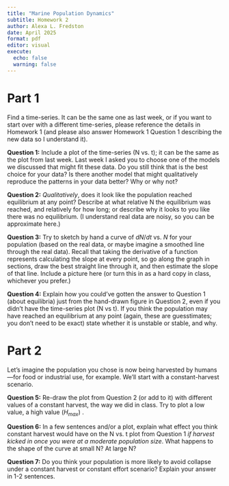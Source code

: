 ```yaml
---
title: "Marine Population Dynamics"
subtitle: Homework 2 
author: Alexa L. Fredston
date: April 2025
format: pdf
editor: visual
execute:
  echo: false
  warning: false
---
```


# Part 1

Find a time-series. It can be the same one as last week, or if you want to start over with a different time-series, please reference the details in Homework 1 (and please also answer Homework 1 Question 1 describing the new data so I understand it). 

**Question 1:** Include a plot of the time-series (N vs. t); it can be the same as the plot from last week. Last week I asked you to choose one of the models we discussed that might fit these data. Do you still think that is the best choice for your data? Is there another model that might qualitatively reproduce the patterns in your data better? Why or why not?

**Question 2:** *Qualitatively*, does it look like the population reached equilibrium at any point? Describe at what relative N the equilibrium was reached, and relatively for how long; or describe why it looks to you like there was no equilibrium. (I understand real data are noisy, so you can be approximate here.) 

**Question 3:** Try to sketch by hand a curve of $dN/dt$ vs. $N$ for your population (based on the real data, or maybe imagine a smoothed line through the real data). Recall that taking the derivative of a function represents calculating the slope at every point, so go along the graph in sections, draw the best straight line through it, and then estimate the slope of that line. Include a picture here (or turn this in as a hard copy in class, whichever you prefer.) 

**Question 4:** Explain how you could've gotten the answer to Question 1 (about equilibria) just from the hand-drawn figure in Question 2, even if you didn't have the time-series plot (N vs t). If you think the population may have reached an equilibrium at any point (again, these are guesstimates; you don't need to be exact) state whether it is unstable or stable, and why. 

# Part 2

Let's imagine the population you chose is now being harvested by humans---for food or industrial use, for example. We'll start with a constant-harvest scenario. 

**Question 5:** Re-draw the plot from Question 2 (or add to it) with different values of a constant harvest, the way we did in class. Try to plot a low value, a high value ($H_{max}$) . 

**Question 6:** In a few sentences and/or a plot, explain what effect you think constant harvest would have on the N vs. t plot from Question 1 *if harvest kicked in once you were at a moderate population size*. What happens to the shape of the curve at small N? At large N? 

**Question 7:** Do you think your population is more likely to avoid collapse under a constant harvest or constant effort scenario? Explain your answer in 1-2 sentences. 
